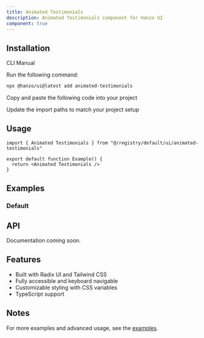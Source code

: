 ```yaml
---
title: Animated Testimonials
description: Animated Testimonials component for Hanzo UI
component: true
---
```


<ComponentPreview name="animated-testimonials-demo" />

## Installation

<Tabs defaultValue="cli">

<TabsList>
  <TabsTrigger value="cli">CLI</TabsTrigger>
  <TabsTrigger value="manual">Manual</TabsTrigger>
</TabsList>

<TabsContent value="cli">

<Steps>

<Step>Run the following command:</Step>

```bash
npx @hanzo/ui@latest add animated-testimonials
```

</Steps>

</TabsContent>

<TabsContent value="manual">

<Steps>

<Step>Copy and paste the following code into your project</Step>

<ComponentSource name="animated-testimonials" />

<Step>Update the import paths to match your project setup</Step>

</Steps>

</TabsContent>

</Tabs>

## Usage

```tsx
import { Animated Testimonials } from "@/registry/default/ui/animated-testimonials"

export default function Example() {
  return <Animated Testimonials />
}
```

## Examples

### Default

<ComponentPreview name="animated-testimonials-demo" />

## API

Documentation coming soon.

## Features

- Built with Radix UI and Tailwind CSS
- Fully accessible and keyboard navigable
- Customizable styling with CSS variables
- TypeScript support

## Notes

For more examples and advanced usage, see the [examples](/examples).
